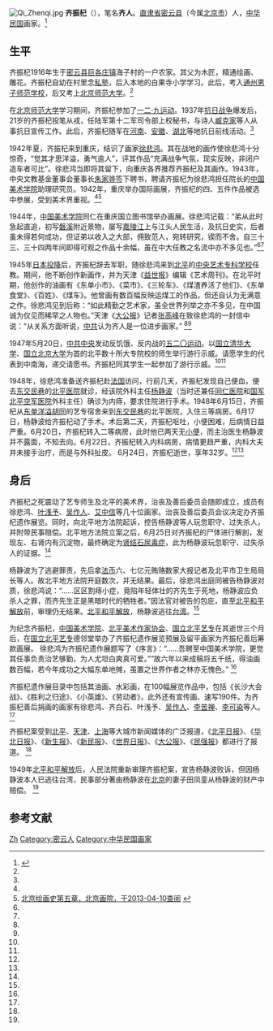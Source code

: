 [[File:Qi_Zhenqi.jpg|thumb]]
'''齐振杞'''（{{bd|1916年||1948年|6月24日}}），笔名'''齐人'''。[[直隶省|直隶省]][[密云县|密云县]]（今属[[北京市|北京市]]）人，[[中华民国|中华民国]]画家。<ref name=qzs>{{Cite web |url=http://shzhb.bjmy.gov.cn/mingren/8a317b3b1b7d44a9011bd37e9b1200d1.html |title=齐振杞，密云史志网，2008-08-18 |access-date=2013-04-10 |archive-url=https://web.archive.org/web/20160404035243/http://shzhb.bjmy.gov.cn/mingren/8a317b3b1b7d44a9011bd37e9b1200d1.html |archive-date=2016-04-04 |dead-url=yes }}</ref>

==生平==
齐振杞1916年生于[[密云县|密云县]][[巨各庄镇|巨各庄镇]]海子村的一户农家。其父为木匠，精通绘画、雕花。齐振杞自幼在村里念[[私塾|私塾]]，后入本地的白果寺小学学习。此后，考入[[通州男子师范学校|通州男子师范学校]]，后又考上[[北京师范大学|北京师范大学]]。<ref name=qzs/>

在[[北京师范大学|北京师范大学]]学习期间，齐振杞参加了[[一二·九运动|一二·九运动]]。1937年[[抗日战争|抗日战争]]爆发后，21岁的齐振杞投笔从戎，任陆军第十二军司令部上校秘书，与诗人[[臧克家|臧克家]]等人从事抗日宣传工作。此后，齐振杞随军在[[河南|河南]]、[[安徽|安徽]]、[[湖北|湖北]]等地抗日前线活动。<ref name=qzs/>
 
1942年夏，齐振杞来到重庆，结识了画家[[徐悲鸿|徐悲鸿]]。其在战地的画作使徐悲鸿十分惊奇，“觉其才思洋溢，勇气逾人”，评其作品“充满战争气氛，现实反映，非闭户造车者可比”。徐悲鸿当即将其留下，向重庆各界推荐齐振杞及其画作。1943年，中央文教基金董事会董事长[[朱家骅|朱家骅]]签下聘书，聘请齐振杞为徐悲鸿担任院长的[[中国美术学院|中国美术学院]]助理研究员。1942年，重庆举办国际画展，齐振杞的四、五件作品被选中参展，受到美术界重视。<ref name=qzs/><ref name=bjhy>[http://www.bjaa.com.cn/my/58/2008_12_11/1_58_2407_0_0_1228976120895.html 北京绘画史第五章，北京画院，于2013-04-10查阅] {{webarchive|url=https://web.archive.org/web/20101019044053/http://www.bjaa.com.cn/my/58/2008_12_11/1_58_2407_0_0_1228976120895.html |date=2010-10-19 }}</ref>

1944年，[[中国美术学院|中国美术学院]]同仁在重庆国立图书馆举办画展。徐悲鸿记载：“弟从此时急起直追，初写[[磐溪|磐溪]]附近景物，屡写[[嘉陵江|嘉陵江]]上与江头人民生活，及抗日史实，后者虽未得若何成功，但证弟以收入之大部，佣致范人，宛转研究，锲而不舍。自三十三、三十四两年间即得可观之作品十余幅，虽在中大任教之名流中亦不多见也。”<ref name=qzs/><ref name=bjhy/>
 
1945年[[日本投降|日本投降]]后，齐振杞辞去军职，随徐悲鸿来到[[北平|北平]]的[[中央美术学院|中央艺术专科学校]]任教。期间，他不断创作新画作，并为天津《[[益世报|益世报]]》编辑《艺术周刊》。在北平时期，他创作的油画有《东单小市》、《菜市》、《三轮车》、《煤渣养活了他们》、《东单食堂》、《百姓》、《煤车》。他曾画有数百幅反映运煤工的作品，但还自认为无满意之作。徐悲鸿见到后称：“如此精勤之艺术家，虽全世界列举之亦不多见，在中国诚为仅见而稀罕之人物也。”天津《[[大公报|大公报]]》记者[[张高峰|张高峰]]在致徐悲鸿的一封信中说：“从关系方面听说，[[中共|中共]]认为齐人是一位进步画家。” <ref name=qzs/><ref name=bjhy/>

1947年5月20日，[[中共中央|中共中央]]发动反饥饿、反内战的[[五二〇运动|五二〇运动]]。以[[国立清华大学|国立清华大学]]、[[国立北京大学|国立北京大学]]为首的北平数十所大专院校的师生举行游行示威。请愿学生的代表到中南海，递交请愿书。齐振杞同其学生一起参加了游行示威。<ref name=qzs/><ref name=bjhy/>

1948年，徐悲鸿准备送齐振杞赴[[法国|法国]]访问，行前几天，齐振杞发现自己便血，便去[[东交民巷|东交民巷]]的[[北平医院|北平医院]]就诊，经该院外科主任[[杨静波|杨静波]]（当时还兼任[[同仁医院|同仁医院]]和[[国军|国军]][[北平空军医院|北平空军医院]]外科主任）确诊为内痔，要求住院进行手术。1948年6月15日，齐振杞从[[东单|东单]][[洋溢胡同|洋溢胡同]]的艺专宿舍来到[[东交民巷|东交民巷]]的北平医院，入住三等病房。6月17日，杨静波给齐振杞动了手术。术后第二天，齐振杞呕吐，小便困难，后病情日益严重。6月20日，齐振杞转入二等病房，此时他已两天无[[小便|小便]]，而主治医生杨静波并不露面，不知去向。6月22日，齐振杞转入内科病房，病情更趋严重，内科大夫并未接手治疗，而是与外科扯皮。 6月24日，齐振杞逝世，享年32岁。<ref name=qzs/><ref name=bjhy/>

==身后==
齐振杞之死震动了艺专师生及北平的美术界，治丧及善后委员会随即成立，成员有徐悲鸿、[[叶浅予|叶浅予]]、[[吴作人|吴作人]]、[[艾中信|艾中信]]等几十位画家。治丧及善后委员会议决定办齐振杞遗作展览。同时，向北平地方法院起诉，控告杨静波等人玩忽职守、过失杀人，并附带民事赔偿。北平地方法院立案之后，6月25日对齐振杞的尸体进行解剖，发现左、右肾内有沉淀物，最终确定为[[肾结石|肾结石]][[尿毒症|尿毒症]]，此为杨静波玩忽职守、过失杀人的证据。<ref name=qzs/>

杨静波为了逃避罪责，先后拿[[法币|法币]]六、七亿元贿赂数家大报记者及北平市卫生局局长等人。故北平地方法院开庭数次，并无结果。最后，徐悲鸿出庭同被告杨静波对质，徐悲鸿说：“……区区割痔小症，竟陷年轻体壮的齐先生于死地，杨静波应负杀人之罪，而齐先生正是黑暗时代的牺牲者。”因法官对被告的包庇，直至[[北平和平解放|北平和平解放]]前，审理仍无结果。[[北平和平解放|北平和平解放]]，杨静波逃往[[台湾|台湾]]。<ref name=qzs/>

为纪念齐振杞，[[中国美术学院|中国美术学院]]、[[北平美术作家协会|北平美术作家协会]]、[[国立北平艺专|国立北平艺专]]在其逝世三个月后，在[[国立北平艺专|国立北平艺专]]德邻堂举办了齐振杞遗作展览预展及留平画家为齐振杞善后筹款画展。 徐悲鸿为齐振杞遗作展题写了《序言》：“……吾聘至中国美术学院，更觉其任事负责治艺够勤，为人尤坦白爽真可爱。”“故六年以来成稿将五千纸，得油画数百幅，若今年成功之大幅东单地摊，虽置之世界作者之林亦无愧色。” <ref name=qzs/>

齐振杞遗作展目录中包括其油画、水彩画，在100幅展览作品中，包括《长沙大会战》、《胜利之归途》、《小英雄》、《劳动者》，此外还有宣传画、速写190件。为齐振杞善后捐画的画家有徐悲鸿、齐白石、叶浅予、[[吴作人|吴作人]]、[[李苦禅|李苦禅]]、[[李可染|李可染]]等人。<ref name=qzs/>

齐振杞案受到[[北平|北平]]、[[天津|天津]]、[[上海|上海]]等大城市新闻媒体的广泛报道，《[[北平日报|北平日报]]》、《[[华北日报|华北日报]]》、《[[新生报|新生报]]》、《[[新民报|新民报]]》、《[[世界日报|世界日报]]》、《[[大公报|大公报]]》、《[[民强报|民强报]]》都进行了报道。 <ref name=qzs/>

1949年[[北平和平解放|北平和平解放]]后，人民法院重新审理齐振杞案，宣告杨静波败诉，但因杨静波本人已逃往台湾，民事部分著由杨静波在[[北京|北京]]的妻子田凤銮从杨静波的财产中赔偿。 <ref name=qzs/>

==参考文献==
{{Reflist}}

{{DEFAULTSORT:Qi齐}}
[[Category:齊姓|Zh]]
[[Category:密云人|Category:密云人]]
[[Category:中华民国画家|Category:中华民国画家]]